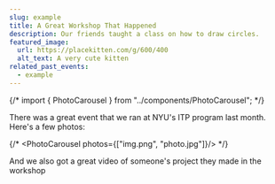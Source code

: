 ```yaml
---
slug: example
title: A Great Workshop That Happened
description: Our friends taught a class on how to draw circles.
featured_image:
  url: https://placekitten.com/g/600/400
  alt_text: A very cute kitten
related_past_events:
  - example
---
```


{/* import { PhotoCarousel } from "../components/PhotoCarousel"; */}

There was a great event that we ran at NYU's ITP program last month. Here's a few photos:

{/* <PhotoCarousel photos={["img.png", "photo.jpg"]}/> */}

And we also got a great video of someone's project they made in the workshop
